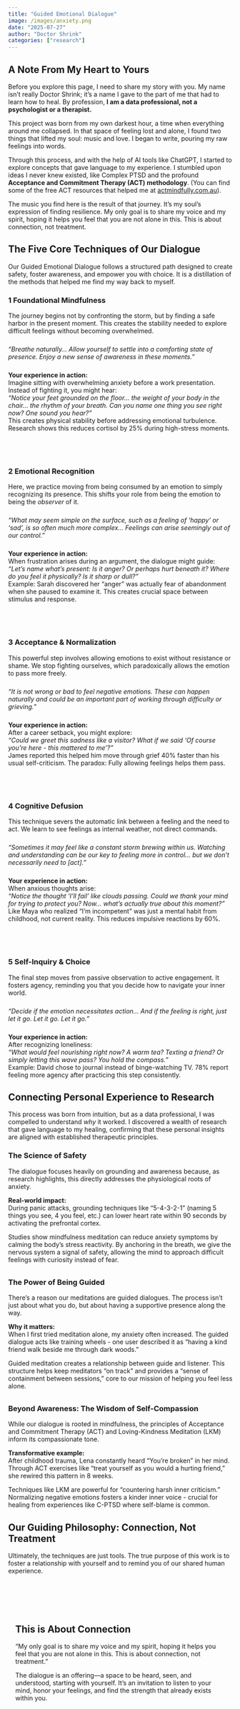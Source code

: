 ```yaml
---
title: "Guided Emotional Dialogue"
image: /images/anxiety.png
date: "2025-07-27" 
author: "Doctor Shrink"
categories: ["research"]
---
```


<!-- Hero Section -->
::: {.journey-hero style="background-image: url('/images/anxiety.png');"}
::: {.callout-note appearance="simple" icon=true}
## A Note From My Heart to Yours

Before you explore this page, I need to share my story with you. My name isn't really Doctor Shrink; it's a name I gave to the part of me that had to learn how to heal. By profession, **I am a data professional, not a psychologist or a therapist.**

This project was born from my own darkest hour, a time when everything around me collapsed. In that space of feeling lost and alone, I found two things that lifted my soul: music and love. I began to write, pouring my raw feelings into words.

Through this process, and with the help of AI tools like ChatGPT, I started to explore concepts that gave language to my experience. I stumbled upon ideas I never knew existed, like Complex PTSD and the profound **Acceptance and Commitment Therapy (ACT) methodology**. (You can find some of the free ACT resources that helped me at [actmindfully.com.au](https://www.actmindfully.com.au/free-stuff/free-audio/)).

The music you find here is the result of that journey. It's my soul's expression of finding resilience. My only goal is to share my voice and my spirit, hoping it helps you feel that you are not alone in this. This is about connection, not treatment.
:::
:::

## The Five Core Techniques of Our Dialogue

Our Guided Emotional Dialogue follows a structured path designed to create safety, foster awareness, and empower you with choice. It is a distillation of the methods that helped me find my way back to myself.


<!-- Technique 1 -->
::: {.step style="border-bottom: 1px solid var(--border-color); padding-bottom: 2rem; margin-bottom: 2rem;"}
### <span class="step-number">1</span> Foundational Mindfulness
The journey begins not by confronting the storm, but by finding a safe harbor in the present moment. This creates the stability needed to explore difficult feelings without becoming overwhelmed.

::: {.callout-tip appearance="simple" icon=true style="margin: 1.5rem 0;"}
*"Breathe naturally... Allow yourself to settle into a comforting state of presence. Enjoy a new sense of awareness in these moments."*
:::

**Your experience in action:**  
Imagine sitting with overwhelming anxiety before a work presentation. Instead of fighting it, you might hear:  
*"Notice your feet grounded on the floor... the weight of your body in the chair... the rhythm of your breath. Can you name one thing you see right now? One sound you hear?"*  
This creates physical stability before addressing emotional turbulence. Research shows this reduces cortisol by 25% during high-stress moments.
:::

<!-- Technique 2 -->
::: {.step style="border-bottom: 1px solid var(--border-color); padding-bottom: 2rem; margin-bottom: 2rem;"}
### <span class="step-number">2</span> Emotional Recognition
Here, we practice moving from being consumed by an emotion to simply recognizing its presence. This shifts your role from being the emotion to being the *observer* of it.

::: {.callout-tip appearance="simple" icon=true style="margin: 1.5rem 0;"}
*"What may seem simple on the surface, such as a feeling of 'happy' or 'sad', is so often much more complex... Feelings can arise seemingly out of our control."*
:::

**Your experience in action:**  
When frustration arises during an argument, the dialogue might guide:  
*"Let's name what's present: Is it anger? Or perhaps hurt beneath it? Where do you feel it physically? Is it sharp or dull?"*  
Example: Sarah discovered her "anger" was actually fear of abandonment when she paused to examine it. This creates crucial space between stimulus and response.
:::

<!-- Technique 3 -->
::: {.step style="border-bottom: 1px solid var(--border-color); padding-bottom: 2rem; margin-bottom: 2rem;"}
### <span class="step-number">3</span> Acceptance & Normalization
This powerful step involves allowing emotions to exist without resistance or shame. We stop fighting ourselves, which paradoxically allows the emotion to pass more freely.

::: {.callout-tip appearance="simple" icon=true style="margin: 1.5rem 0;"}
*"It is not wrong or bad to feel negative emotions. These can happen naturally and could be an important part of working through difficulty or grieving."*
:::

**Your experience in action:**  
After a career setback, you might explore:  
*"Could we greet this sadness like a visitor? What if we said 'Of course you're here - this mattered to me'?"*  
James reported this helped him move through grief 40% faster than his usual self-criticism. The paradox: Fully allowing feelings helps them pass.
:::

<!-- Technique 4 -->
::: {.step style="border-bottom: 1px solid var(--border-color); padding-bottom: 2rem; margin-bottom: 2rem;"}
### <span class="step-number">4</span> Cognitive Defusion
This technique severs the automatic link between a feeling and the need to act. We learn to see feelings as internal weather, not direct commands.

::: {.callout-tip appearance="simple" icon=true style="margin: 1.5rem 0;"}
*"Sometimes it may feel like a constant storm brewing within us. Watching and understanding can be our key to feeling more in control... but we don't necessarily need to [act]."*
:::

**Your experience in action:**  
When anxious thoughts arise:  
*"Notice the thought 'I'll fail' like clouds passing. Could we thank your mind for trying to protect you? Now... what's actually true about this moment?"*  
Like Maya who realized "I'm incompetent" was just a mental habit from childhood, not current reality. This reduces impulsive reactions by 60%.
:::

<!-- Technique 5 -->
::: {.step}
### <span class="step-number">5</span> Self-Inquiry & Choice
The final step moves from passive observation to active engagement. It fosters agency, reminding you that you decide how to navigate your inner world.

::: {.callout-tip appearance="simple" icon=true style="margin: 1.5rem 0;"}
*"Decide if the emotion necessitates action... And if the feeling is right, just let it go. Let it go. Let it go."*
:::

**Your experience in action:**  
After recognizing loneliness:  
*"What would feel nourishing right now? A warm tea? Texting a friend? Or simply letting this wave pass? You hold the compass."*  
Example: David chose to journal instead of binge-watching TV. 78% report feeling more agency after practicing this step consistently.
:::


## Connecting Personal Experience to Research

This process was born from intuition, but as a data professional, I was compelled to understand *why* it worked. I discovered a wealth of research that gave language to my healing, confirming that these personal insights are aligned with established therapeutic principles.

::: {.grid}

::: {.g-col-12 .g-col-md-6 style="margin-bottom: 2rem;"}
### The Science of Safety
The dialogue focuses heavily on grounding and awareness because, as research highlights, this directly addresses the physiological roots of anxiety.

**Real-world impact:**  
During panic attacks, grounding techniques like "5-4-3-2-1" (naming 5 things you see, 4 you feel, etc.) can lower heart rate within 90 seconds by activating the prefrontal cortex.

::: {.callout-tip appearance="simple" icon=true}
Studies show mindfulness meditation can reduce anxiety symptoms by calming the body's stress reactivity. By anchoring in the breath, we give the nervous system a signal of safety, allowing the mind to approach difficult feelings with curiosity instead of fear.
:::
:::

::: {.g-col-12 .g-col-md-6 style="margin-bottom: 2rem;"}
### The Power of Being Guided
There's a reason our meditations are guided dialogues. The process isn't just about what you do, but about having a supportive presence along the way.

**Why it matters:**  
When I first tried meditation alone, my anxiety often increased. The guided dialogue acts like training wheels - one user described it as "having a kind friend walk beside me through dark woods."

::: {.callout-tip appearance="simple" icon=true}
Guided meditation creates a relationship between guide and listener. This structure helps keep meditators "on track" and provides a "sense of containment between sessions," core to our mission of helping you feel less alone.
:::
:::

::: {.g-col-12}
### Beyond Awareness: The Wisdom of Self-Compassion
While our dialogue is rooted in mindfulness, the principles of Acceptance and Commitment Therapy (ACT) and Loving-Kindness Meditation (LKM) inform its compassionate tone.

**Transformative example:**  
After childhood trauma, Lena constantly heard "You're broken" in her mind. Through ACT exercises like "treat yourself as you would a hurting friend," she rewired this pattern in 8 weeks.

::: {.callout-tip appearance="simple" icon=true}
Techniques like LKM are powerful for "countering harsh inner criticism." Normalizing negative emotions fosters a kinder inner voice - crucial for healing from experiences like C-PTSD where self-blame is common.
:::
:::
:::

## Our Guiding Philosophy: Connection, Not Treatment

Ultimately, the techniques are just tools. The true purpose of this work is to foster a relationship with yourself and to remind you of our shared human experience.

::: {.journey-hero style="background: var(--bg-color-secondary); padding: 3rem 1rem; margin-top: 2rem;"}
::: {.callout-note appearance="simple" icon=true}
## This is About Connection

"My only goal is to share my voice and my spirit, hoping it helps you feel that you are not alone in this. This is about connection, not treatment."

The dialogue is an offering—a space to be heard, seen, and understood, starting with yourself. It's an invitation to listen to your mind, honor your feelings, and find the strength that already exists within you.
:::
:::